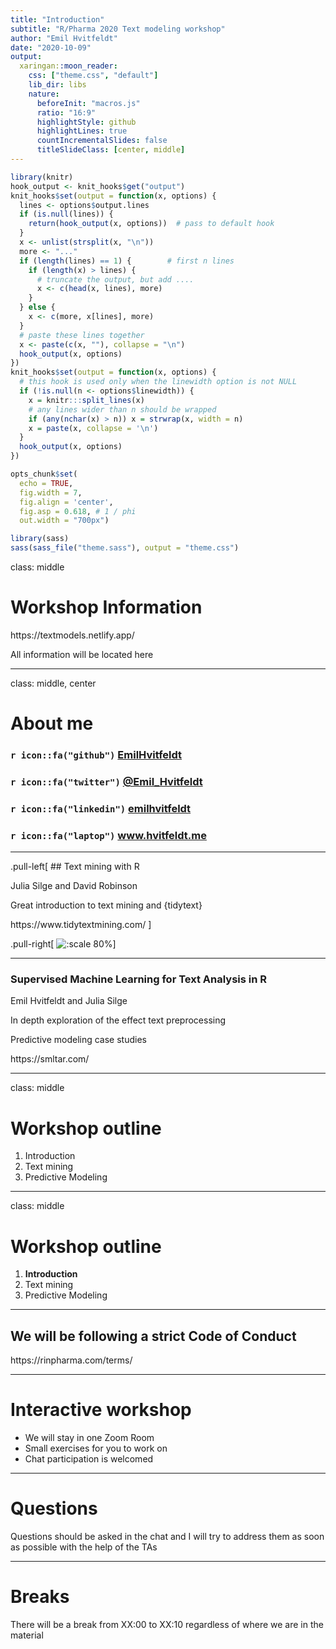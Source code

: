 ```yaml
---
title: "Introduction"
subtitle: "R/Pharma 2020 Text modeling workshop"
author: "Emil Hvitfeldt"
date: "2020-10-09"
output:
  xaringan::moon_reader:
    css: ["theme.css", "default"]
    lib_dir: libs
    nature:
      beforeInit: "macros.js"
      ratio: "16:9"
      highlightStyle: github
      highlightLines: true
      countIncrementalSlides: false
      titleSlideClass: [center, middle]
---
```


```r
library(knitr)
hook_output <- knit_hooks$get("output")
knit_hooks$set(output = function(x, options) {
  lines <- options$output.lines
  if (is.null(lines)) {
    return(hook_output(x, options))  # pass to default hook
  }
  x <- unlist(strsplit(x, "\n"))
  more <- "..."
  if (length(lines) == 1) {        # first n lines
    if (length(x) > lines) {
      # truncate the output, but add ....
      x <- c(head(x, lines), more)
    }
  } else {
    x <- c(more, x[lines], more)
  }
  # paste these lines together
  x <- paste(c(x, ""), collapse = "\n")
  hook_output(x, options)
})
knit_hooks$set(output = function(x, options) {
  # this hook is used only when the linewidth option is not NULL
  if (!is.null(n <- options$linewidth)) {
    x = knitr:::split_lines(x)
    # any lines wider than n should be wrapped
    if (any(nchar(x) > n)) x = strwrap(x, width = n)
    x = paste(x, collapse = '\n')
  }
  hook_output(x, options)
})

opts_chunk$set(
  echo = TRUE,
  fig.width = 7, 
  fig.align = 'center',
  fig.asp = 0.618, # 1 / phi
  out.width = "700px")
```

```r
library(sass)
sass(sass_file("theme.sass"), output = "theme.css")
```

class: middle

# Workshop Information

https://textmodels.netlify.app/

All information will be located here

---

class: middle, center

# About me

### `r icon::fa("github")` [EmilHvitfeldt](https://github.com/EmilHvitfeldt/)
### `r icon::fa("twitter")` [@Emil_Hvitfeldt](https://twitter.com/Emil_Hvitfeldt)
### `r icon::fa("linkedin")` [emilhvitfeldt](linkedin.com/in/emilhvitfeldt/)
### `r icon::fa("laptop")` [www.hvitfeldt.me](www.hvitfeldt.me)

---

.pull-left[
## Text mining with R

Julia Silge and David Robinson

Great introduction to text mining and {tidytext}

https://www.tidytextmining.com/
]

.pull-right[
![:scale 80%](images/text-mining-with-r-cover.png)
]


---

### Supervised Machine Learning for Text Analysis in R

Emil Hvitfeldt and Julia Silge  

In depth exploration of the effect text preprocessing  

Predictive modeling case studies

https://smltar.com/

---

class: middle

# Workshop outline

1. Introduction
2. Text mining
3. Predictive Modeling

---

class: middle

# Workshop outline

1. **Introduction**
2. Text mining
3. Predictive Modeling

---

## We will be following a strict Code of Conduct

https://rinpharma.com/terms/

---

# Interactive workshop

- We will stay in one Zoom Room
- Small exercises for you to work on
- Chat participation is welcomed

---

# Questions

Questions should be asked in the chat and I will try to address them as soon as possible with the help of the TAs

---

# Breaks

There will be a break from XX:00 to XX:10 regardless of where we are in the material
